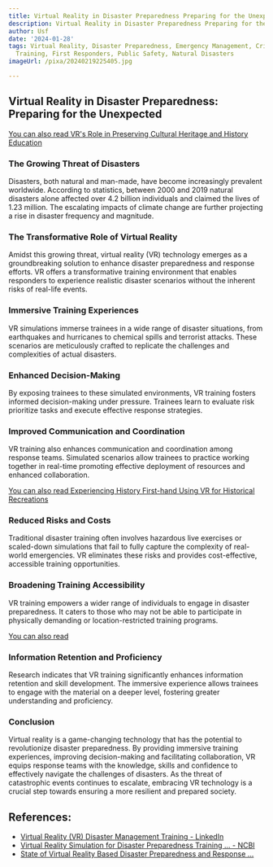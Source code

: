 ```yaml
---
title: Virtual Reality in Disaster Preparedness Preparing for the Unexpected
description: Virtual Reality in Disaster Preparedness Preparing for the Unexpected
author: Usf
date: '2024-01-28'
tags: Virtual Reality, Disaster Preparedness, Emergency Management, Crisis Simulation,
  Training, First Responders, Public Safety, Natural Disasters
imageUrl: /pixa/20240219225405.jpg

---
```

## Virtual Reality in Disaster  Preparedness: Preparing for the Unexpected

[You can also read VR's Role in Preserving Cultural Heritage and History Education](VR%27s%20Role%20in%20Preserving%20Cultural%20Heritage%20and%20History%20Education)


### The Growing Threat of Disasters

Disasters, both natural and  man-made, have become  increasingly prevalent worldwide. According to statistics,  between 2000 and 2019  natural disasters alone affected over  4.2 billion individuals and claimed the lives of 1.23 million. The escalating impacts of climate change are further projecting a rise in disaster frequency and magnitude.

### The Transformative Role of Virtual  Reality

Amidst this growing threat, virtual reality (VR) technology emerges as a groundbreaking solution to  enhance disaster preparedness and response efforts. VR offers a transformative  training environment  that enables responders to experience realistic disaster scenarios without the inherent risks  of real-life events.

###  Immersive Training Experiences

VR simulations immerse trainees in a wide range of  disaster situations,  from  earthquakes and hurricanes to  chemical spills and terrorist attacks. These scenarios are meticulously crafted to replicate the challenges and complexities of  actual disasters.

### Enhanced Decision-Making

By exposing trainees to these simulated environments,  VR training fosters informed decision-making under pressure. Trainees learn to evaluate risk prioritize tasks and execute effective response strategies.

### Improved Communication and Coordination

VR training also enhances communication and  coordination among response teams. Simulated scenarios allow trainees  to practice working together in real-time promoting effective  deployment of resources and enhanced collaboration.

[You can also read Experiencing History First-hand Using  VR for Historical Recreations](Experiencing%20History%20First-hand%20Using%20VR%20for%20Historical%20Recreations)


### Reduced Risks and  Costs

Traditional disaster training often involves hazardous live exercises or scaled-down simulations that fail to fully capture  the complexity of real-world emergencies. VR eliminates these risks and provides cost-effective, accessible training opportunities.

### Broadening Training Accessibility

VR training empowers a wider range of individuals to engage in disaster preparedness. It caters to  those who may not be  able to participate in physically demanding or location-restricted  training programs.

[You can also read ]()


### Information Retention and Proficiency

Research indicates that  VR training significantly enhances information retention and skill development. The immersive  experience allows trainees to engage with the material  on a deeper level, fostering  greater understanding and proficiency.

### Conclusion

Virtual reality  is a game-changing technology that has  the potential to revolutionize disaster preparedness. By providing immersive training experiences, improving decision-making  and facilitating collaboration, VR equips response teams with the knowledge, skills and confidence to effectively navigate the challenges of disasters. As the threat  of catastrophic  events continues  to  escalate, embracing  VR technology is a crucial step towards ensuring a more resilient and prepared society.

## References:
- [Virtual Reality (VR) Disaster Management Training - LinkedIn](https://www.linkedin.com/pulse/virtual-reality-vr-disaster-management-training-harshal-lanjewar)
- [Virtual Reality Simulation for Disaster Preparedness Training ... - NCBI](https://www.ncbi.nlm.nih.gov/pmc/articles/PMC8838598/)
- [State of Virtual Reality Based Disaster Preparedness and Response ...](https://www.ncbi.nlm.nih.gov/pmc/articles/PMC3644293/)
